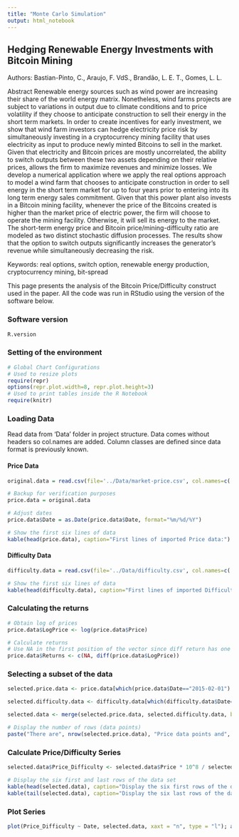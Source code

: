 ```yaml
---
title: "Monte Carlo Simulation"
output: html_notebook
---
```


##  Hedging Renewable Energy Investments with Bitcoin Mining

Authors: Bastian-Pinto, C., Araujo, F. VdS., Brandão, L. E. T., Gomes, L. L.

Abstract Renewable energy sources such as wind power are increasing their share of the world energy matrix. Nonetheless, wind farms projects are subject to variations in output due to climate conditions and to price volatility if they choose to anticipate construction to sell their energy in the short term markets. In order to create incentives for early investment, we show that wind farm investors can hedge electricity price risk by simultaneously investing in a cryptocurrency mining facility that uses electricity as input to produce newly minted Bitcoins to sell in the market. Given that electricity and Bitcoin prices are mostly uncorrelated, the ability to switch outputs between these two assets depending on their relative prices, allows the firm to maximize revenues and minimize losses. We develop a numerical application where we apply the real options approach to model a wind farm that chooses to anticipate construction in order to sell energy in the short term market for up to four years prior to entering into its long term energy sales commitment. Given that this power plant also invests in a Bitcoin mining facility, whenever the price of the Bitcoins created is higher than the market price of electric power, the firm will choose to operate the mining facility. Otherwise, it will sell its energy to the market. The short-term energy price and Bitcoin price/mining-difficulty ratio are modeled as two distinct stochastic diffusion processes. The results show that the option to switch outputs significantly increases the generator’s revenue while simultaneously decreasing the risk.

Keywords: real options, switch option, renewable energy production, cryptocurrency mining, bit-spread

This page presents the analysis of the Bitcoin Price/Difficulty construct used in the paper. All the code was run in RStudio using the version of the software below.

### Software version

```r
R.version
```

### Setting of the environment

```r
# Global Chart Configurations
# Used to resize plots
require(repr) 
options(repr.plot.width=8, repr.plot.height=3) 
# Used to print tables inside the R Notebook
require(knitr)
```


### Loading Data

Read data from 'Data' folder in project structure. Data comes without headers so col.names are added. Column classes are defined since data format is previously known.

#### Price Data
```r
original.data = read.csv(file='../Data/market-price.csv', col.names=c('Date', 'Price'), colClasses=c('character', 'double'))

# Backup for verification purposes
price.data = original.data 

# Adjust dates
price.data$Date = as.Date(price.data$Date, format="%m/%d/%Y")

# Show the first six lines of data
kable(head(price.data), caption="First lines of imported Price data:")
```


#### Difficulty Data
```r
difficulty.data = read.csv(file='../Data/difficulty.csv', col.names=c('Date', 'Difficulty'), colClasses=c('Date', 'double'))

# Show the first six lines of data
kable(head(difficulty.data), caption="First lines of imported Difficulty data:")
```


### Calculating the returns

```r
# Obtain log of prices
price.data$LogPrice <- log(price.data$Price)

# Calculate returns
# Use NA in the first position of the vector since diff return has one less observation
price.data$Returns <- c(NA, diff(price.data$LogPrice)) 
```


### Selecting a subset of the data 

```r
selected.price.data <- price.data[which(price.data$Date=="2015-02-01"):nrow(price.data), ]

selected.difficulty.data <- difficulty.data[which(difficulty.data$Date=="2015-02-01"):nrow(difficulty.data), ]

selected.data <- merge(selected.price.data, selected.difficulty.data, by="Date")

# Display the number of rows (data points)
paste("There are", nrow(selected.price.data), "Price data points and", nrow(selected.difficulty.data), "Difficulty data points. The merged database have the following number of data points:", nrow(selected.data))
```

### Calculate Price/Difficulty Series

```r
selected.data$Price_Difficulty <- selected.data$Price * 10^8 / selected.data$Difficulty

# Display the six first and last rows of the data set
kable(head(selected.data), caption="Display the six first rows of the data set")
kable(tail(selected.data), caption="Display the six last rows of the data set")
```

### Plot Series

```r
plot(Price_Difficulty ~ Date, selected.data, xaxt = "n", type = "l"); axis(1, selected.data$Date, format(selected.data$Date, "%b %Y"), cex.axis = .7)
```

























